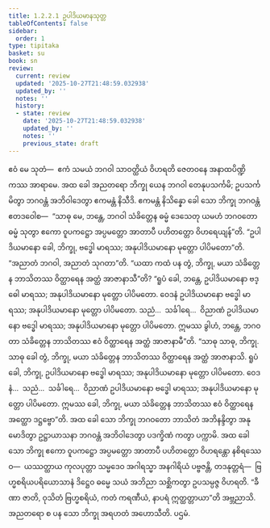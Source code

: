 ```yaml
---
title: 1.2.2.1 ဥပါဒိယမာနသုတ္တ
tableOfContents: false
sidebar:
  order: 1
type: tipitaka
basket: su
book: sn
review:
  current: review
  updated: '2025-10-27T21:48:59.032938'
  updated_by: ''
  notes: ''
  history:
  - state: review
    date: '2025-10-27T21:48:59.032938'
    updated_by: ''
    notes: ''
    previous_state: draft
---
```



<ReviewStatus review={frontmatter.review} showDetails={true} />

<HypothesisAnnotation frontmatter={frontmatter} />

<DynamicBreadcrumb />

<Division number="63" book="sn" e="ch" v="18" p="289">

<Paragraph number="339" book="sn">
ဧဝံ မေ သုတံ—  ဧကံ သမယံ ဘဂဝါ သာဝတ္ထိယံ ဝိဟရတိ ဇေတဝနေ အနာထပိဏ္ဍိကဿ အာရာမေ. အထ ခေါ အညတရော ဘိက္ခု ယေန ဘဂဝါ တေနုပသင်္ကမိ; ဥပသင်္ကမိတွာ ဘဂဝန္တံ အဘိဝါဒေတွာ ဧကမန္တံ နိသီဒိ. ဧကမန္တံ နိသိန္နော ခေါ သော ဘိက္ခု ဘဂဝန္တံ ဧတဒဝေါစ—  “သာဓု မေ, ဘန္တေ, ဘဂဝါ သံခိတ္တေန ဓမ္မံ ဒေသေတု ယမဟံ ဘဂဝတော ဓမ္မံ သုတွာ ဧကော ဝူပကဋ္ဌော အပ္ပမတ္တော အာတာပီ ပဟိတတ္တော ဝိဟရေယျန်”တိ. “ဥပါဒိယမာနော ခေါ, ဘိက္ခု, ဗဒ္ဓေါ မာရဿ; အနုပါဒိယမာနော မုတ္တော ပါပိမတော”တိ. “အညာတံ ဘဂဝါ, အညာတံ သုဂတာ”တိ.
</Paragraph>

<Paragraph number="340" book="sn">
“ယထာ ကထံ ပန တွံ, ဘိက္ခု, မယာ သံခိတ္တေန ဘာသိတဿ ဝိတ္ထာရေန အတ္ထံ အာဇာနာသီ”တိ? “ရူပံ ခေါ, ဘန္တေ, ဥပါဒိယမာနော ဗဒ္ဓေါ မာရဿ; အနုပါဒိယမာနော မုတ္တော ပါပိမတော. ဝေဒနံ ဥပါဒိယမာနော ဗဒ္ဓေါ မာရဿ; အနုပါဒိယမာနော မုတ္တော ပါပိမတော. သညံ…  သင်္ခါရေ…  ဝိညာဏံ ဥပါဒိယမာနော ဗဒ္ဓေါ မာရဿ; အနုပါဒိယမာနော မုတ္တော ပါပိမတော. ဣမဿ ခွါဟံ, ဘန္တေ, ဘဂဝတာ သံခိတ္တေန ဘာသိတဿ ဧဝံ ဝိတ္ထာရေန အတ္ထံ အာဇာနာမီ”တိ.
</Paragraph>

<Paragraph number="341" book="sn">
“သာဓု သာဓု, ဘိက္ခု. သာဓု ခေါ တွံ, ဘိက္ခု, မယာ သံခိတ္တေန ဘာသိတဿ ဝိတ္ထာရေန အတ္ထံ အာဇာနာသိ. ရူပံ ခေါ, ဘိက္ခု, ဥပါဒိယမာနော ဗဒ္ဓေါ မာရဿ; အနုပါဒိယမာနော မုတ္တော ပါပိမတော. ဝေဒနံ…  သညံ…  သင်္ခါရေ…  ဝိညာဏံ ဥပါဒိယမာနော ဗဒ္ဓေါ မာရဿ; အနုပါဒိယမာနော မုတ္တော ပါပိမတော. ဣမဿ ခေါ, ဘိက္ခု, မယာ သံခိတ္တေန ဘာသိတဿ ဧဝံ ဝိတ္ထာရေန အတ္ထော ဒဋ္ဌဗ္ဗော”တိ.
</Paragraph>

<Paragraph number="342" book="sn">
အထ ခေါ သော ဘိက္ခု ဘဂဝတော ဘာသိတံ အဘိနန္ဒိတွာ အနုမောဒိတွာ ဥဋ္ဌာယာသနာ ဘဂဝန္တံ အဘိဝါဒေတွာ ပဒက္ခိဏံ ကတွာ ပက္ကာမိ. အထ ခေါ သော ဘိက္ခု ဧကော ဝူပကဋ္ဌော အပ္ပမတ္တော အာတာပီ ပဟိတတ္တော ဝိဟရန္တော နစိရဿေဝ—  ယဿတ္ထာယ ကုလပုတ္တာ သမ္မဒေဝ အဂါရသ္မာ အနဂါရိယံ ပဗ္ဗဇန္တိ, တဒနုတ္တရံ—  ဗြဟ္မစရိယပရိယောသာနံ ဒိဋ္ဌေဝ ဓမ္မေ သယံ အဘိညာ သစ္ဆိကတွာ ဥပသမ္ပဇ္ဇ ဝိဟရတိ. “ခီဏာ ဇာတိ, ဝုသိတံ ဗြဟ္မစရိယံ, ကတံ ကရဏီယံ, နာပရံ ဣတ္ထတ္တာယာ”တိ အဗ္ဘညာသိ. အညတရော စ ပန သော ဘိက္ခု အရဟတံ အဟောသီတိ.

</Paragraph>
</Division>

<Paragraph number="343" type="center" book="sn">
ပဌမံ.
</Paragraph>